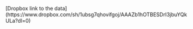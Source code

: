 [Dropbox link to the data] (https://www.dropbox.com/sh/1ubsg7qhovifgoj/AAAZb1hOTBESDrI3jbuYQkULa?dl=0)
